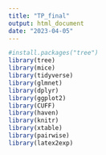 ```yaml
---
title: "TP_final"
output: html_document
date: "2023-04-05"
---
```



```r
#install.packages("tree")
library(tree)
library(mice)
library(tidyverse)
library(glmnet)
library(dplyr)
library(ggplot2)
library(CUFF)
library(haven)
library(knitr)
library(xtable)
library(pairwise)
library(latex2exp)
```


```r

```

